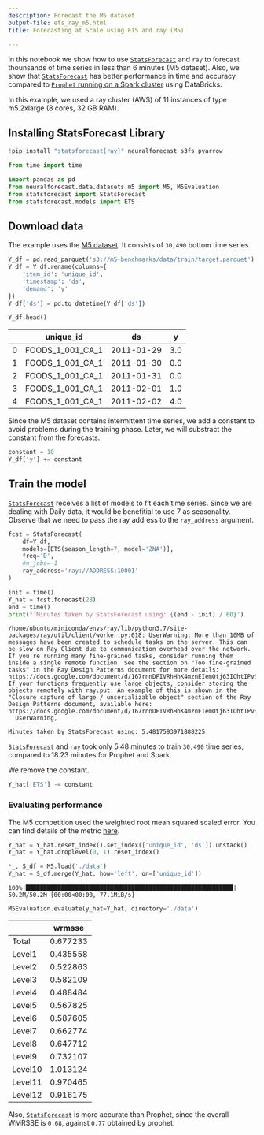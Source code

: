 ```yaml
---
description: Forecast the M5 dataset
output-file: ets_ray_m5.html
title: Forecasting at Scale using ETS and ray (M5)

---
```


In this notebook we show how to use
[`StatsForecast`](https://Nixtla.github.io/statsforecast/src/core/core.html#statsforecast)
and `ray` to forecast thounsands of time series in less than 6 minutes
(M5 dataset). Also, we show that
[`StatsForecast`](https://Nixtla.github.io/statsforecast/src/core/core.html#statsforecast)
has better performance in time and accuracy compared to [`Prophet`
running on a Spark
cluster](http:nixtla.github.io/statsforecast/examples/Prophet_spark_m5.html)
using DataBricks.

In this example, we used a ray cluster (AWS) of 11 instances of type
m5.2xlarge (8 cores, 32 GB RAM).

## Installing StatsForecast Library

```python
!pip install "statsforecast[ray]" neuralforecast s3fs pyarrow
```


```python
from time import time

import pandas as pd
from neuralforecast.data.datasets.m5 import M5, M5Evaluation
from statsforecast import StatsForecast
from statsforecast.models import ETS
```

## Download data

The example uses the [M5
dataset](https://github.com/Mcompetitions/M5-methods/blob/master/M5-Competitors-Guide.pdf).
It consists of `30,490` bottom time series.

```python
Y_df = pd.read_parquet('s3://m5-benchmarks/data/train/target.parquet')
Y_df = Y_df.rename(columns={
    'item_id': 'unique_id', 
    'timestamp': 'ds', 
    'demand': 'y'
})
Y_df['ds'] = pd.to_datetime(Y_df['ds'])
```


```python
Y_df.head()
```

|     | unique_id        | ds         | y   |
|-----|------------------|------------|-----|
| 0   | FOODS_1_001_CA_1 | 2011-01-29 | 3.0 |
| 1   | FOODS_1_001_CA_1 | 2011-01-30 | 0.0 |
| 2   | FOODS_1_001_CA_1 | 2011-01-31 | 0.0 |
| 3   | FOODS_1_001_CA_1 | 2011-02-01 | 1.0 |
| 4   | FOODS_1_001_CA_1 | 2011-02-02 | 4.0 |

Since the M5 dataset contains intermittent time series, we add a
constant to avoid problems during the training phase. Later, we will
substract the constant from the forecasts.

```python
constant = 10
Y_df['y'] += constant
```

## Train the model

[`StatsForecast`](https://Nixtla.github.io/statsforecast/src/core/core.html#statsforecast)
receives a list of models to fit each time series. Since we are dealing
with Daily data, it would be benefitial to use 7 as seasonality. Observe
that we need to pass the ray address to the `ray_address` argument.

```python
fcst = StatsForecast(
    df=Y_df, 
    models=[ETS(season_length=7, model='ZNA')], 
    freq='D', 
    #n_jobs=-1
    ray_address='ray://ADDRESS:10001'
)
```


```python
init = time()
Y_hat = fcst.forecast(28)
end = time()
print(f'Minutes taken by StatsForecast using: {(end - init) / 60}')
```

``` text
/home/ubuntu/miniconda/envs/ray/lib/python3.7/site-packages/ray/util/client/worker.py:618: UserWarning: More than 10MB of messages have been created to schedule tasks on the server. This can be slow on Ray Client due to communication overhead over the network. If you're running many fine-grained tasks, consider running them inside a single remote function. See the section on "Too fine-grained tasks" in the Ray Design Patterns document for more details: https://docs.google.com/document/d/167rnnDFIVRhHhK4mznEIemOtj63IOhtIPvSYaPgI4Fg/edit#heading=h.f7ins22n6nyl. If your functions frequently use large objects, consider storing the objects remotely with ray.put. An example of this is shown in the "Closure capture of large / unserializable object" section of the Ray Design Patterns document, available here: https://docs.google.com/document/d/167rnnDFIVRhHhK4mznEIemOtj63IOhtIPvSYaPgI4Fg/edit#heading=h.1afmymq455wu
  UserWarning,
```

``` text
Minutes taken by StatsForecast using: 5.4817593971888225
```

[`StatsForecast`](https://Nixtla.github.io/statsforecast/src/core/core.html#statsforecast)
and `ray` took only 5.48 minutes to train `30,490` time series, compared
to 18.23 minutes for Prophet and Spark.

We remove the constant.

```python
Y_hat['ETS'] -= constant
```

### Evaluating performance

The M5 competition used the weighted root mean squared scaled error. You
can find details of the metric
[here](https://github.com/Mcompetitions/M5-methods/blob/master/M5-Competitors-Guide.pdf).

```python
Y_hat = Y_hat.reset_index().set_index(['unique_id', 'ds']).unstack()
Y_hat = Y_hat.droplevel(0, 1).reset_index()
```


```python
*_, S_df = M5.load('./data')
Y_hat = S_df.merge(Y_hat, how='left', on=['unique_id'])
```

``` text
100%|███████████████████████████████████████████████████████████| 50.2M/50.2M [00:00<00:00, 77.1MiB/s]
```

```python
M5Evaluation.evaluate(y_hat=Y_hat, directory='./data')
```

|         | wrmsse   |
|---------|----------|
| Total   | 0.677233 |
| Level1  | 0.435558 |
| Level2  | 0.522863 |
| Level3  | 0.582109 |
| Level4  | 0.488484 |
| Level5  | 0.567825 |
| Level6  | 0.587605 |
| Level7  | 0.662774 |
| Level8  | 0.647712 |
| Level9  | 0.732107 |
| Level10 | 1.013124 |
| Level11 | 0.970465 |
| Level12 | 0.916175 |

Also,
[`StatsForecast`](https://Nixtla.github.io/statsforecast/src/core/core.html#statsforecast)
is more accurate than Prophet, since the overall WMRSSE is `0.68`,
against `0.77` obtained by prophet.

